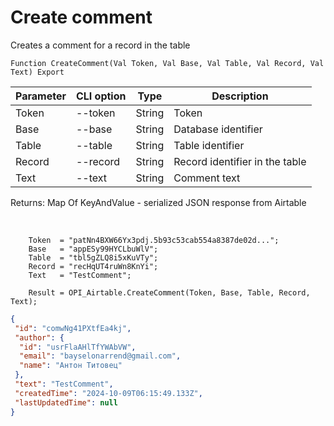 ﻿---
sidebar_position: 2
---


# Create comment
 Creates a comment for a record in the table



`Function CreateComment(Val Token, Val Base, Val Table, Val Record, Val Text) Export`

  | Parameter | CLI option | Type | Description |
  |-|-|-|-|
  | Token | --token | String | Token |
  | Base | --base | String | Database identifier |
  | Table | --table | String | Table identifier |
  | Record | --record | String | Record identifier in the table |
  | Text | --text | String | Comment text |

  
  Returns:  Map Of KeyAndValue - serialized JSON response from Airtable

<br/>




```bsl title="Code example"
    Token  = "patNn4BXW66Yx3pdj.5b93c53cab554a8387de02d...";
    Base   = "appESy99HYCLbuWlV";
    Table  = "tbl5gZLQ8i5xKuVTy";
    Record = "recHqUT4ruWn8KnYi";
    Text   = "TestComment";

    Result = OPI_Airtable.CreateComment(Token, Base, Table, Record, Text);
```
 



```json title="Result"
{
 "id": "comwNg41PXtfEa4kj",
 "author": {
  "id": "usrFlaAHlTfYWAbVW",
  "email": "bayselonarrend@gmail.com",
  "name": "Антон Титовец"
 },
 "text": "TestComment",
 "createdTime": "2024-10-09T06:15:49.133Z",
 "lastUpdatedTime": null
}
```
